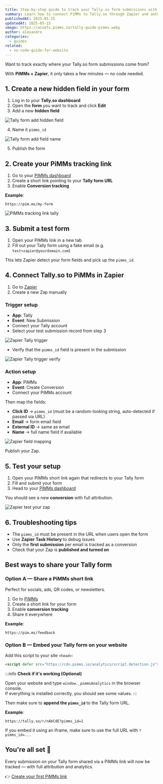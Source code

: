 ```yaml
---
title: Step-by-step guide to track your Tally.so form submissions with PiMMs using Zapier
summary: Learn how to connect PiMMs to Tally.so through Zapier and automatically track every form submission with full-funnel attribution.
publishedAt: 2025-05-15
updatedAt: 2025-05-15
image: https://assets.pimms.io/tally-guide-pimms.webp
author: alexandre
categories:
  - guides
related:
  - no-code-guide-for-website
---
```


Want to track exactly where your Tally.so form submissions come from?

With **PiMMs + Zapier**, it only takes a few minutes — no code needed.

## 1. Create a new hidden field in your form

1. Log in to your **Tally.so dashboard**
2. Open the **form** you want to track and click **Edit**
3. Add a new **hidden field**

![Tally form add hidden field](https://assets.pimms.io/tally-form-add-hidden-field.webp)

4. Name it `pimms_id`

![Tally form add field name](https://assets.pimms.io/tally-form-add-field-name.webp)

5. Publish the form

## 2. Create your PiMMs tracking link

1. Go to your [PiMMs dashboard](https://app.pimms.io)
2. Create a short link pointing to your **Tally form URL**
3. Enable **Conversion tracking**

**Example**:  
```
https://pim.ms/my-form
```

![PiMMs tracking link tally](https://assets.pimms.io/pimms-tracking-link-tally.webp)

## 3. Submit a test form

1. Open your PiMMs link in a new tab  
2. Fill out your Tally form using a fake email (e.g. `test+zapier@yourdomain.com`)

This lets Zapier detect your form fields and pick up the `pimms_id`.

## 4. Connect Tally.so to PiMMs in Zapier

1. Go to [Zapier](https://zapier.com)
2. Create a new Zap manually

### Trigger setup

- **App**: Tally  
- **Event**: New Submission  
- Connect your Tally account  
- Select your test submission record from step 3

![Zapier Tally trigger](https://assets.pimms.io/zapier-tally-trigger.webp)

- Verify that the `pimms_id` field is present in the submission

![Zapier Tally trigger verify](https://assets.pimms.io/zapier-tally-trigger-verify.webp)

### Action setup

- **App**: PiMMs  
- **Event**: Create Conversion  
- Connect your PiMMs account

Then map the fields:

- **Click ID** → `pimms_id` (must be a random-looking string, auto-detected if passed via URL)
- **Email** → form email field  
- **External ID** → same as email  
- **Name** → full name field if available

![Zapier field mapping](https://assets.pimms.io/zapier-field-mapping-tally.webp)

Publish your Zap.

## 5. Test your setup

1. Open your PiMMs short link again that redirects to your Tally form
2. Fill and submit your form  
3. Head to your [PiMMs dashboard](https://app.pimms.io)

You should see a new **conversion** with full attribution.

![Zapier test your zap](https://assets.pimms.io/zapier-test-tally-submission.webp)

## 6. Troubleshooting tips

- The `pimms_id` must be present in the URL when users open the form
- Use **Zapier Task History** to debug issues
- Only the **first submission** per email is tracked as a conversion
- Check that your Zap is **published and turned on**

## Best ways to share your Tally form

### Option A — Share a PiMMs short link

Perfect for socials, ads, QR codes, or newsletters.

1. Go to [PiMMs](https://app.pimms.io)
2. Create a short link for your form
3. Enable **conversion tracking**
4. Share it everywhere

**Example**:  
```
https://pim.ms/feedback
```

### Option B — Embed your Tally form on your website

Add this script to your site `<head>`:
```html
<script defer src="https://cdn.pimms.io/analytics/script.detection.js"></script>
```

:::info
**Check if it's working (Optional)**

Open your website and type `window._pimmsAnalytics` in the browser console.  
If everything is installed correctly, you should see some values.
:::

Then make sure to **append the `pimms_id`** to the Tally form URL.

**Example**:  
```
https://tally.so/r/nAbCdE?pimms_id=1
```

If you embed it using an iframe, make sure to use the full URL with `?pimms_id=...`

## You're all set 🎉

Every submission on your Tally form shared via a PiMMs link will now be tracked — with full attribution and analytics.

👉 [Create your first PiMMs link](https://app.pimms.io)
